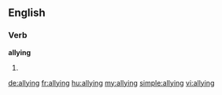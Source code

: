==English==

===Verb===
'''allying'''

# {{present participle of|ally}}

[[de:allying]]
[[fr:allying]]
[[hu:allying]]
[[my:allying]]
[[simple:allying]]
[[vi:allying]]